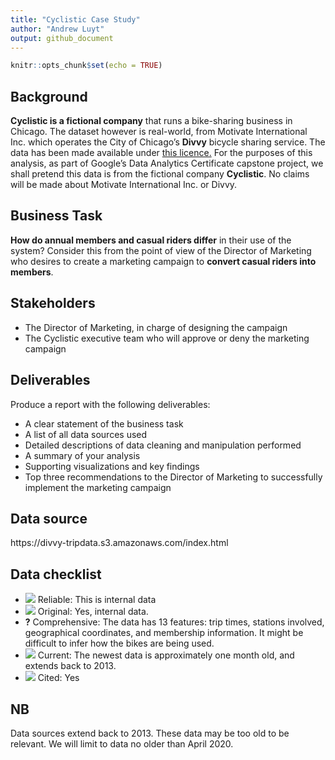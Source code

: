 ```yaml
---
title: "Cyclistic Case Study"
author: "Andrew Luyt"
output: github_document
---
```


```r
knitr::opts_chunk$set(echo = TRUE)
```

## Background
**Cyclistic is a fictional company** that runs a bike-sharing business
in Chicago.  The dataset however is real-world, from Motivate International 
Inc. which operates the 
City of Chicago's **Divvy** bicycle sharing service. The data has been
made available under [this licence.](https://www.divvybikes.com/data-license-agreement)
For the purposes of this analysis, as part of Google's Data Analytics Certificate
capstone project, we shall pretend this data is from the
fictional company **Cyclistic**. No claims will be made about Motivate International
Inc. or Divvy.

## Business Task
**How do annual members and casual riders differ** in their use of the
system?  Consider this from the point of view of the Director of Marketing
who desires to create a marketing campaign to **convert casual riders
into members**.

## Stakeholders
- The Director of Marketing, in charge of designing the campaign
- The Cyclistic executive team who will approve or deny the marketing campaign

## Deliverables
Produce a report with the following deliverables:

- A clear statement of the business task
- A list of all data sources used
- Detailed descriptions of data cleaning and manipulation performed
- A summary of your analysis
- Supporting visualizations and key findings
- Top three recommendations to the Director of Marketing to successfully implement
  the marketing campaign

## Data source
https://divvy-tripdata.s3.amazonaws.com/index.html

## Data checklist
- ![](img/checkmark.png) Reliable: This is internal data
- ![](img/checkmark.png) Original: Yes, internal data.
- **?** Comprehensive: The data has 13 features: trip times, stations involved, geographical coordinates, and membership information. It might be difficult to infer how the bikes are being used.
- ![](img/checkmark.png) Current: The newest data is approximately one month old, and extends back to 2013.
- ![](img/checkmark.png) Cited: Yes

## NB
Data sources extend back to 2013. These data may be too old to be relevant.
We will limit to data no older than April 2020.

